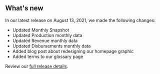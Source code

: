 ## What's new

In our latest release on August 13, 2021, we made the following changes:

- Updated <Link href="/fact-sheet" linkType="default">Monthly Snapshot</Link>
- Updated <Link href="/downloads/production-by-month/" linkType="default">Production monthly data</Link>
- Updated <Link href="/downloads/revenue/" linkType="default">Revenue monthly data</Link>
- Updated <Link href="/downloads/disbursements-by-month/" linkType="default">Disbursements monthly data</Link>
- Added <Link href="/blog-nrrd.doi.gov/homepage-graphic/" linkType="default">blog post about redesigning our homepage graphic</Link>
- Added <Link href="/glossary" linkType="default">terms to our glossary page</Link> 





Review our [full release details](https://github.com/ONRR/nrrd/releases).
